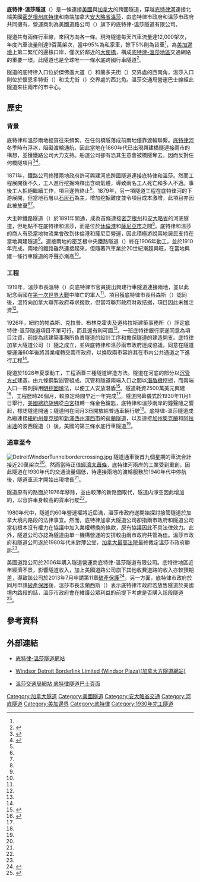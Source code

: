 {{noteTA
|1=zh-hans:密歇根;zh-hk:密芝根;zh-mo:密芝根;zh-tw:密西根;
|2=zh-hans:萨尼亞;zh-hk:沙尼亞;zh-mo:沙尼亞;zh-tw:薩尼亞;
|3=zh-hans:休伦;zh-hk:曉倫;zh-mo:曉倫;zh-tw:休倫;
|4=zh-hans:曼哈顿;zh-hk:曼克頓;zh-mo:曼克頓;zh-tw:曼哈頓;
|5=zh-hans:新泽西;zh-hk:新澤西;zh-mo:新澤西;zh-tw:紐澤西;
|6=zh-hans:奥克兰;zh-hk:屋崙;zh-mo:屋崙;zh-tw:奧克蘭;
}}
{{Infobox tunnel
|name         = 底特律-溫莎隧道<br>{{lang|en|Detroit–Windsor Tunnel}}
|image        = DWTunnel.JPG
|caption      = 底特律-溫莎隧道内部
|location     = [[底特律河|底特律河]]<br>北端：{{USA}}[[密芝根州|密芝根州]][[底特律|底特律]]市<br>南端：{{CAN}}[[安大略省|安大略省]][[溫莎_(安大略省)|溫莎]]市
|coordinates  = {{coord|42|19|28.21|N|83|2|24.19|W|display=inline}}
|startwork    = 1928年<ref name="DWT"/>
|open         = 1930年11月3日<ref name="DWT"/><ref name="WPL3"/>
|cost         = 2,500萬美元（1930年金額）<ref name="cost"/>
|owner        = 底特律市政府和溫莎市政府
|toll         = '''普通汽車收費：'''<br>往美國方向：4.50[[美元|美元]]/[[加元|加元]]<br>往加拿大方向：4.75[[美元|美元]]/[[加元|加元]]<br>'''NEXPRESS折扣收費：'''<br>來回方向：3.85[[美元|美元]]/[[加元|加元]]<ref name="toll">{{cite web |url=http://www.dwtunnel.com/Rates.aspx |title=Rates |publisher=底特律-溫莎隧道 |accessdate=2014-03-31 |archive-url=https://web.archive.org/web/20140405094538/http://www.dwtunnel.com/Rates.aspx |archive-date=2014-04-05 |dead-url=yes }}</ref>
|vpd          = 12,000架次<ref name="DWT"/>
|character    = 
|length       = {{convert|5160|ft|m|1}}<ref name="DWT"/>
|height       = {{convert|13|ft|2|in|m|1}}<ref name="DWT"/>
|width        = {{convert|22|ft|m|1}}<ref name="DWT"/>
|lanes        = 2
|depth        = {{convert|75|ft|m|1}}<ref name="DWT">{{cite web |url=http://www.dwtunnel.com/AboutUs.aspx |title=About Us |publisher=底特律-溫莎隧道 |accessdate=2014-03-30 |archive-url=https://web.archive.org/web/20140331100551/http://www.dwtunnel.com/AboutUs.aspx |archive-date=2014-03-31 |dead-url=yes }}</ref>
|route        = 
|}}
'''底特律-溫莎隧道'''（{{lang-en|Detroit–Windsor Tunnel}}）是一條連接[[美國|美國]]與[[加拿大|加拿大]]的跨國隧道，穿越[[底特律河|底特律河]]連接北端美國[[密芝根州|密芝根州]][[底特律|底特律]]和南端加拿大[[安大略省|安大略省]][[溫莎_(安大略省)|溫莎]]，由底特律市政府和溫莎市政府共同擁有，營運商則為美國道路公司（{{lang|en|American Roads}}）旗下的底特律-溫莎隧道有限公司。

隧道共有兩條行車線，來回方向各一條。現時隧道每天汽車流量達12,000架次，年度汽車流量則達9百萬架次，當中95%為私家車，餘下5%則為貨車<ref name="DWT"/>，為[[美加邊境|美加邊境]]上第二繁忙的邊檢口岸，僅次於鄰近的[[大使橋|大使橋]]，構成[[底特律-溫莎地區|底特律-溫莎地區]]交通網絡的重要一環。此隧道也是全球唯一一條水底跨國行車隧道<ref name="WPL3">{{cite web |title=History of the Detroit/Windsor Tunnel: Post-Construction |url=http://projects.windsorpubliclibrary.com/digi/fleetway/histo.php?lang=en&story=3 |publisher=溫莎公共圖書館 |accessdate=2014-03-30 |archive-date=2014-03-31 |archive-url=https://web.archive.org/web/20140331101611/http://projects.windsorpubliclibrary.com/digi/fleetway/histo.php?lang=en&story=3 |dead-url=no }}</ref>。

隧道的底特律入口位於傑佛遜大道（{{lang|en|Jefferson Avenue}}）和蘭多夫街（{{lang|en|Randolph Street}}）交界處的西南角，溫莎入口則位於懷恩多特街（{{lang|en|Wyandotte Street}}）和戈尤街（{{lang|en|Goyeau Street}}）交界處的西北角。溫莎交通局營運巴士線經此隧道來往兩市的市中心。

==歷史==
===背景===
底特律和溫莎兩地經貿往來頻繁，在任何橋隧落成前兩地僅靠渡輪聯繫。[[底特律河|底特律河]]冬季時有浮冰，阻礙渡輪通航，因此當地在1860年代已出現興建橋隧連接兩市的構想，並獲鐵路公司大力支持。船運公司卻有恐其生意會被橋隧奪去，因而反對任何橋隧項目<ref name="WPL1">{{cite web |title=History of the Detroit/Windsor Tunnel: Pre-Construction |url=http://projects.windsorpubliclibrary.com/digi/fleetway/histo.php?lang=en&story=1 |publisher=溫莎公共圖書館 |accessdate=2014-03-30 |archive-date=2014-03-31 |archive-url=https://web.archive.org/web/20140331102318/http://projects.windsorpubliclibrary.com/digi/fleetway/histo.php?lang=en&story=1 |dead-url=no }}</ref><ref name="hist">{{cite web |title=Nov 1, 1930: Detroit-Windsor Tunnel is dedicated |url=http://www.history.com/this-day-in-history/detroit-windsor-tunnel-is-dedicated |publisher=History.com |accessdate=2014-03-30 |archive-date=2014-03-31 |archive-url=https://web.archive.org/web/20140331101022/http://www.history.com/this-day-in-history/detroit-windsor-tunnel-is-dedicated |dead-url=no }}</ref>。

1871年，鐵路公司終獲兩地政府許可興建河底跨國隧道連接底特律和溫莎。然而工程展開後不久，工人進行挖掘時釋出含硫氣體，導致兩名工人死亡和多人不適。事後工人拒絕繼續工作，項目遂告終止<ref name="WPL1"/>。1879年，另一項隧道工程在底特律河的下游展開，但當地石層以[[石灰石|石灰石]]為主，增加挖掘難度並令項目成本激增，此項目亦因此被放棄<ref name="WPL1"/><ref name="hist"/>。

大主幹鐵路隧道（{{lang|en|Grand Trunk Railway Tunnel}}）於1891年開通，成為首條連接[[密芝根州|密芝根州]]和[[安大略省|安大略省]]的河底隧道，但地點不在底特律和溫莎，而是位於[[休倫港|休倫港]]和[[薩尼亞市|薩尼亞市]]之間<ref name="hist"/>。底特律和溫莎的商人有恐當地物流業會改到休倫港和薩尼亞營運，因此積極游說兩地居民支持在當地興建隧道<ref name="DWT"/>。連接兩地的密芝根中央鐵路隧道（{{lang|en|Michigan Central Railway Tunnel}}）終在1906年動工，並於1910年完成。兩地的鐵路雖然連接起來，但隨著汽車業於20世紀漸趨興旺，在當地興建一條行車隧道的呼聲亦漸高<ref name="WPL1"/>。

===工程===
1919年，溫莎市長溫特（{{lang|en|Edward Blake Winter}}）向底特律市官員提出興建行車隧道連接兩地，並以此紀念兩國在[[第一次世界大戰|第一次世界大戰]]中陣亡的軍人<ref name="hist"/>。項目獲底特律市長科森斯（{{lang|en|James Couzens}}）認同後，溫特向加拿大聯邦政府尋求撥款，但當時聯邦政府財政拮据，項目因此未獲注資<ref name="WPL1"/>。

1926年，紐約的帕森斯、克拉普、布林克霍夫及道格拉斯建築事務所（{{lang|en|Parsons, Klapp, Brinkerhoff and Douglas}}）評定底特律-溫莎隧道項目不單可行，而且還有利可圖<ref name="WPL1"/>。一班底特律銀行家遂同意為項目注資，前提為該建築事務所負責隧道的設計工序和擔保隧道的建造開支。底特律加拿大隧道公司（{{lang|en|Detroit Canada Tunnel Corporation}}）隨之成立，並與底特律和溫莎兩市政府達成協議，同意在隧道營運滿60年後將其業權轉交兩市政府，以換取兩市容許其在市内公共通道之下進行工程<ref name="WPL1"/>。

隧道於1928年夏季動工，工程涵蓋三種隧道建造方法。隧道在河底的部分以[[沉管式隧道|沉管方式]]建造，由九條鋼製圓管組成。沉管和隧道兩端入口之間以[[潛盾機|潛盾機]]挖掘，而兩端入口一帶則採用[[明挖回填|明挖回填]]法，以便工人安放潛盾<ref name="WPL2">{{cite web |title=History of the Detroit/Windsor Tunnel: Construction of the Tunnel |url=http://projects.windsorpubliclibrary.com/digi/fleetway/histo.php?lang=en&story=2 |publisher=溫莎公共圖書館 |accessdate=2014-03-30 |archive-date=2014-03-31 |archive-url=https://web.archive.org/web/20140331103537/http://projects.windsorpubliclibrary.com/digi/fleetway/histo.php?lang=en&story=2 |dead-url=no }}</ref>。隧道耗資2500萬美元興建<ref name="cost">{{cite web |title=Statistiques du Tunnel |url=http://projects.windsorpubliclibrary.com/digi/fleetway/child.php?lang=fr&id=32 |publisher=溫莎公共圖書館 |accessdate=2014-03-31 |archive-date=2016-03-04 |archive-url=https://web.archive.org/web/20160304092052/http://projects.windsorpubliclibrary.com/digi/fleetway/child.php?lang=fr&id=32 |dead-url=no }}</ref>，工程歷時26個月，較原定時間早近一年完成<ref name="WPL3"/>。隧道開幕儀式於1930年11月1日舉行，[[美國總統|美國總統]][[赫伯特·胡佛|胡佛]]從[[白宮|白宮]]扭轉一條金色鑰匙，底特律和溫莎兩岸的鐘聲隨之響起，標誌隧道開通；隧道則在同月3日開放給普通車輛行駛<ref name="WPL3"/>。底特律-溫莎隧道成為繼連接[[紐約州|紐約州]][[曼克頓|曼克頓]]和[[新澤西州|新澤西州]][[澤西市|澤西市]]的[[荷蘭隧道|荷蘭隧道]]，以及連接[[加州|加州]][[奧克蘭_(加利福尼亞州)|奧克蘭]]和[[阿拉米達_(加利福尼亞州)|阿拉米達]]的波西隧道（{{lang|en|George A. Posey Tunnel}}）後，美國的第三條水底行車隧道<ref name="DWT"/>。

===通車至今===
[[File:DetroitWindsorTunnelbordercrossing.jpg|thumb]]
隧道通車後首九個星期的車流合計接近20萬架次<ref name="hist"/>。然而當時正值[[經濟大蕭條|經濟大蕭條]]，底特律河兩岸的工業受到重創，因此隧道在1930年代的交通流量偏低，待連接兩地的渡輪服務於1940年代中停航後，隧道車流才開始出現增長<ref name="WPL3"/>。

隧道原有的路面於1976年移除，並由較薄的新路面取代，隧道内淨空因此增加約{{convert|15|cm|in}}，以容許車身較高的貨車行駛<ref name="WPL3"/>。

1980年代中，隧道的60年營運權將近屆滿，溫莎市政府遂開始探討接管隧道於加拿大境内路段的法律事宜。然而，底特律加拿大隧道公司卻指兩市政府和隧道公司當初根本沒有權力在協議中加入業權轉換的條款，原有協議因此不具法律效力。此外，隧道公司亦認為隧道由單一機構營運的安排較由兩市政府共管為佳。溫莎市政府和隧道公司遂於1980年代末對薄公堂，[[加拿大最高法院|加拿大最高法院]]最終裁定溫莎市政府勝訴<ref name="WPL3"/>。

美國道路公司於2006年購入隧道營運商底特律-溫莎隧道有限公司。底特律地區近年經濟不景，影響隧道收入，加上美國道路公司旗下其他收費道路的收入亦較預期差，導致該公司於2013年7月申請第11章[[破產保護|破產保護]]<ref name="TRN">{{cite web |author=Peter Samuel |title=American Roads LLC operator of Detroit Windsor Tunnel, Alabama bridges files for Ch 11 bankruptcy |url=http://tollroadsnews.com/news/american-roads-llc-operator-of-detroit-windsor-tunnel-alabama-bridges-files-for-ch-11-bankruptcy |publisher=Toll Roads News |accessdate=2014-03-31 |date=2013-07-25 |deadurl=yes |archiveurl=https://web.archive.org/web/20150313154149/http://tollroadsnews.com/news/american-roads-llc-operator-of-detroit-windsor-tunnel-alabama-bridges-files-for-ch-11-bankruptcy |archivedate=2015-03-13 }}</ref>。另一方面，底特律市政府於同月申請[[底特律破產|破產保護]]後，溫莎市長法蘭西斯（{{lang|en|Eddie Francis}}）表示底特律市政府若放售隧道於美國境内路段的話，溫莎市政府會在維護公眾利益的前提下考慮是否購入該段隧道<ref name="FreePress">{{cite web |author=John Gallagher |title=Windsor mayor: We would consider buying tunnel to Canada if it's sold in bankruptcy |url=http://www.freep.com/article/20130719/NEWS01/307190099/ |publisher=''Detroit Free Press'' |accessdate=2014-03-31 |date=2013-07-19 |archive-date=2013-11-02 |archive-url=https://web.archive.org/web/20131102173121/http://www.freep.com/article/20130719/NEWS01/307190099/ |dead-url=no }}</ref>。

==參考資料==
{{reflist}}

==外部連結==
{{commonscat|Detroit-Windsor Tunnel}}
*{{en}}[http://www.dwtunnel.com/ 底特律-溫莎隧道網站] {{Wayback|url=http://www.dwtunnel.com/ |date=20140414211201 }}
*{{en}}[http://www.wdtunnel.ca/ Windsor Detroit Borderlink Limited (Windsor Plaza)(加拿大方隧道網站)]
*{{en}}[https://web.archive.org/web/20140331100807/http://www.citywindsor.ca/residents/transitwindsor/routes-and-schedules/tunnel-bus-to-detroit/pages/tunnel-bus-to-detroit.aspx 溫莎交通局網站 底特律隧道巴士頁面]



{{coord|42|19|28.21|N|83|2|24.19|W|display=title|name=Detroit-Windsor Tunnel}}

{{Crossings navbox
|structure       = 跨河設施
|place           = [[底特律河|底特律河]]
|bridge          = 底特律-溫莎隧道
|bridge signs    = 
|upstream        = 麥克阿瑟橋<br><small>（{{lang|en|MacArthur Bridge}}）</small>
|upstream signs  = 
|downstream      = 密芝根中央鐵路隧道<br><small>（{{lang|en|Michigan Central Railway Tunnel}}）</small>
|downstream signs = 
}}

{{Windsor, Ontario}}
{{MIHistory}}

[[Category:加拿大隧道|Category:加拿大隧道]]
[[Category:美國隧道|Category:美國隧道]]
[[Category:安大略省交通|Category:安大略省交通]]
[[Category:河底隧道|Category:河底隧道]]
[[Category:美加邊界|Category:美加邊界]]
[[Category:底特律|Category:底特律]]
[[Category:1930年完工隧道|Category:1930年完工隧道]]